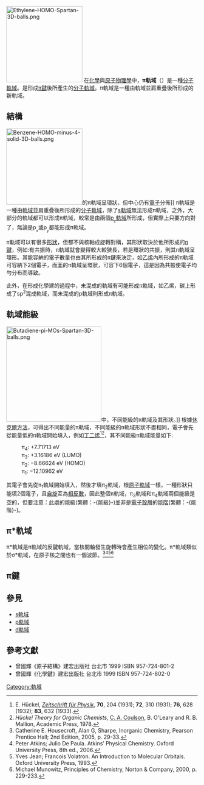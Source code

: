 <!--{{DISPLAYTITLE:{{Lan|zh-hans=σ轨道|zh-hant=σ軌域}}}}-->
{{noteTA
|T=zh:π軌域; zh-hans:π轨道; zh-hant:π軌域;
|1=zh-hans:轨道; zh-hant:軌域;
|2=zh-hans:杂化; zh-hant:混成;
|3=zh-hans:能级; zh-hant:能階;
|G1=Chemistry
}}
[[File:Ethylene-HOMO-Spartan-3D-balls.png|200px]]
在[[化學|化學]]與[[原子物理學|原子物理學]]中，'''π軌域'''（{{lang-en|π orbital}}）是一種[[分子軌域|分子軌域]]。是形成[[π鍵|π鍵]]後所產生的[[分子軌域|分子軌域]]。π軌域是一種由軌域並肩重疊後所形成的新軌域。

== 結構 ==
[[File:Benzene-HOMO-minus-4-solid-3D-balls.png|200px]]的π軌域呈環狀，但中心仍有[[電子|電子]]分佈]]
π軌域是一種由[[軌域|軌域]]並肩重疊後所形成的[[分子軌域|分子軌域]]，除了[[s軌域|s軌域]]無法形成π軌域，之外，大部分的軌域都可以形成π軌域，較常是由兩個[[p軌域|p<sub><sub>z</sub></sub>軌域]]所形成，但實際上只要方向對了，無論是p<sub><sub>x</sub></sub>或p<sub><sub>y</sub></sub>都能形成π軌域。

π軌域可以有很多[[形狀|形狀]]，但都不與核軸成旋轉對稱，其形狀取決於他所形成的[[π鍵|π鍵]]，例如:有共振時，π軌域就會變得較大較狹長，若是環狀的共振，則其π軌域呈環形。其能容納的電子數量也由其所形成的π鍵來決定，如[[乙烯|乙烯]]內所形成的π軌域可容納下2個電子，而[[苯|苯]]的π軌域呈環狀，可容下6個電子，這是因為共振使電子均勻分布而導致。

此外，在形成化學建的過程中，未混成的軌域有可能形成π軌域，如乙烯，碳上形成了sp<sup>2</sup>混成軌域，而未混成的p軌域則形成π軌域。
{{clear}}

== 軌域能級 ==
[[File:Butadiene-pi-MOs-Spartan-3D-balls.png|250px]]中，不同能級的π軌域及其形狀。]]
根據[[休克爾方法|休克爾方法]]，可得出不同能量的π軌域，不同能級的π軌域形狀不盡相同，電子會先從能量低的π軌域開始填入，例如[[丁二烯|丁二烯]]<ref>E. Hückel, ''[[Zeitschrift_für_Physik|Zeitschrift für Physik]]'', '''70''', 204 (1931); '''72''', 310 (1931); '''76''', 628 (1932); '''83''', 632 (1933).</ref><ref>''Hückel Theory for Organic Chemists'', [[Charles_A._Coulson|C. A. Coulson]], B. O'Leary and R. B. Mallion, Academic Press, 1978.</ref>，其不同能級π軌域能量如下:
:π<sub>4</sub>: +7.71713 eV
:π<sub>3</sub>: +3.16186 eV (LUMO)
:π<sub>2</sub>: −8.66624 eV (HOMO)
:π<sub>1</sub>: −12.10962 eV
其電子會先從π<sub>1</sub>軌域開始填入，然後才填π<sub>2</sub>軌域，根[[原子軌域|原子軌域]]一樣，一種形狀只能填2個電子，且[[自旋|自旋]]互為[[相反數|相反數]]，因此整個π軌域，π<sub>3</sub>軌域和π<sub>4</sub>軌域兩個能級是空的，但要注意：此處的能級(繁體：-{能級}-)並非是[[電子殼層|電子殼層]]的[[能階|能階]](繁體：-{能階}-)。

== π*軌域 ==
π*軌域是π軌域的反鍵軌域，當核間軸發生旋轉時會產生相位的變化。π*軌域類似於σ*軌域，在原子核之間也有一個波節。<ref>Catherine E. Housecroft, Alan G, Sharpe, Inorganic Chemistry, Pearson Prentice Hall; 2nd Edition, 2005, p. 29-33.</ref><ref>Peter Atkins; Julio De Paula. Atkins’ Physical Chemistry. Oxford University Press, 8th ed., 2006.</ref><ref>Yves Jean; Francois Volatron. An Introduction to Molecular Orbitals. Oxford University Press, 1993.</ref><ref>Michael Munowitz, Principles of Chemistry, Norton & Company, 2000, p. 229-233.</ref>

== π鍵 ==
{{Main|π键}}

== 參見 ==
*[[s軌域|s軌域]]
*[[p軌域|p軌域]]
*[[d軌域|d軌域]]

== 參考文獻 ==
{{Reflist}}
*曾國輝《原子結構》建宏出版社 台北市 1999 ISBN 957-724-801-2
*曾國輝《化學鍵》建宏出版社 台北市 1999 ISBN 957-724-802-0
{{原子軌域}}

[[Category:軌域|Category:軌域]]